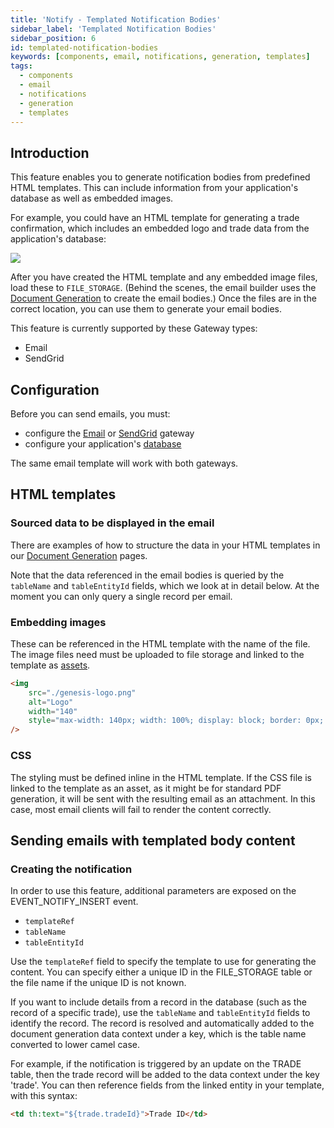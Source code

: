 ```yaml
---
title: 'Notify - Templated Notification Bodies'
sidebar_label: 'Templated Notification Bodies'
sidebar_position: 6
id: templated-notification-bodies
keywords: [components, email, notifications, generation, templates]
tags:
  - components
  - email
  - notifications
  - generation
  - templates
---
```


## Introduction
This feature enables you to generate notification bodies from predefined HTML templates. This can include information from your application's database as well as embedded images.

For example, you could have an HTML template for generating a trade confirmation, which includes an embedded logo and trade data from the application's database:

![](/img/example-notification.png)

After you have created the HTML template and any embedded image files, load these to `FILE_STORAGE`. (Behind the scenes, the email builder uses the [Document Generation](../../../generated-docs/generated-docs-server) to create the email bodies.) Once the files are in the correct location, you can use them to generate your email bodies.

This feature is currently supported by these Gateway types:

- Email
- SendGrid

## Configuration
Before you can send emails, you must:

- configure the [Email](../../../notifications/notifications-server/email/#email-gateway-configuration) or [SendGrid](../../../notifications/notifications-server/email/#sendgrid-gateway-configuration) gateway
- configure your application's [database](../../../notifications/notifications-server/email/#database-configuration)

The same email template will work with both gateways.

## HTML templates

### Sourced data to be displayed in the email
There are examples of how to structure the data in your HTML templates in our [Document Generation](/develop/business-components/generated-docs/generated-docs-server/#html-templates) pages. 

Note that the data referenced in the email bodies is queried by the `tableName` and `tableEntityId` fields, which we look at in detail below. At the moment you can only query a single record per email.

### Embedding images

These can be referenced in the HTML template with the name of the file. The image files need must be uploaded to file storage and linked to the template as [assets](../../../).

```html
<img
    src="./genesis-logo.png"
    alt="Logo"
    width="140"
    style="max-width: 140px; width: 100%; display: block; border: 0px; height: auto !important;"
/>
```

### CSS
The styling must be defined inline in the HTML template. If the CSS file is linked to the template as an asset, as it might be for standard PDF generation, it will be sent with the resulting email as an attachment. In this case, most email clients will fail to render the content correctly.

## Sending emails with templated body content

### Creating the notification

In order to use this feature, additional parameters are exposed on the EVENT_NOTIFY_INSERT event.

- `templateRef`
- `tableName`
- `tableEntityId`

Use the `templateRef` field to specify the template to use for generating the content. You can specify either a unique ID in the FILE_STORAGE table or the file name if the unique ID is not known.

If you want to include details from a record in the database (such as the record of a specific trade), use the `tableName` and `tableEntityId` fields to identify the record. The record is resolved and automatically added to the document generation data context under a key, which is the table name converted to lower camel case. 

For example, if the notification is triggered by an update on the TRADE table, then the trade record will be added to the data context under the key 'trade'. You can then reference fields from the linked entity in your template, with this syntax:

```html
<td th:text="${trade.tradeId}">Trade ID</td>
```
